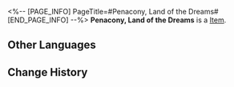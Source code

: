 <%-- [PAGE_INFO]
PageTitle=#Penacony, Land of the Dreams#
[END_PAGE_INFO] --%>
{{Item Infobox
|id          = 83124
|image       = Item Penacony Land of the Dreams.png
|type        = 
|invCategory = 
|rarity      = 5
|effect      = 
|description = 
|source1     = [[Simulated Universe: World 8 - Immersion Device Redemption]]
}}
'''Penacony, Land of the Dreams''' is a [[Item]].

==Other Languages==
{{Other Languages
|en   = Penacony, Land of the Dreams
|zhs  = 梦想之地匹诺康尼
|zht  = 夢想之地匹諾康尼
|ja   = 夢の地ピノコニー
|ko   = 꿈의 땅 페나코니
|es   = Colonipenal, la tierra de los sueños
|fr   = Penacony, terre des rêves
|ru   = Земля грёз Пенакония
|th   = Penacony, Land of the Dreams
|vi   = Penacony, Vùng Đất Của Những Giấc Mơ
|de   = Penacony, Land der Träume
|id   = Penacony, Land of the Dreams
|pt   = Penacony, Terra dos Sonhos
}}

==Change History==
{{Change History|2.0}}